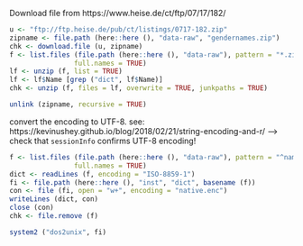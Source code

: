
Download file from https://www.heise.de/ct/ftp/07/17/182/
```r
u <- "ftp://ftp.heise.de/pub/ct/listings/0717-182.zip"
zipname <- file.path (here::here (), "data-raw", "gendernames.zip")
chk <- download.file (u, zipname)
f <- list.files (file.path (here::here (), "data-raw"), pattern = "*.zip",
                full.names = TRUE)
lf <- unzip (f, list = TRUE)
lf <- lf$Name [grep ("dict", lf$Name)]
chk <- unzip (f, files = lf, overwrite = TRUE, junkpaths = TRUE)

unlink (zipname, recursive = TRUE)
```

convert the encoding to UTF-8. see:
https://kevinushey.github.io/blog/2018/02/21/string-encoding-and-r/
---> check that `sessionInfo` confirms UTF-8 encoding!
```r
f <- list.files (file.path (here::here (), "data-raw"), pattern = "^nam",
                full.names = TRUE)
dict <- readLines (f, encoding = "ISO-8859-1")
fi <- file.path (here::here (), "inst", "dict", basename (f))
con <- file (fi, open = "w+", encoding = "native.enc")
writeLines (dict, con)
close (con)
chk <- file.remove (f)
```

```r
system2 ("dos2unix", fi)
```


